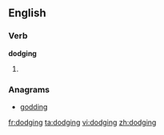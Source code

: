==English==

===Verb===
'''dodging'''

# {{present participle of|[[dodge]]}}

===Anagrams===
* {{alphagram|ddggino}} [[godding#English|godding]]

[[fr:dodging]]
[[ta:dodging]]
[[vi:dodging]]
[[zh:dodging]]